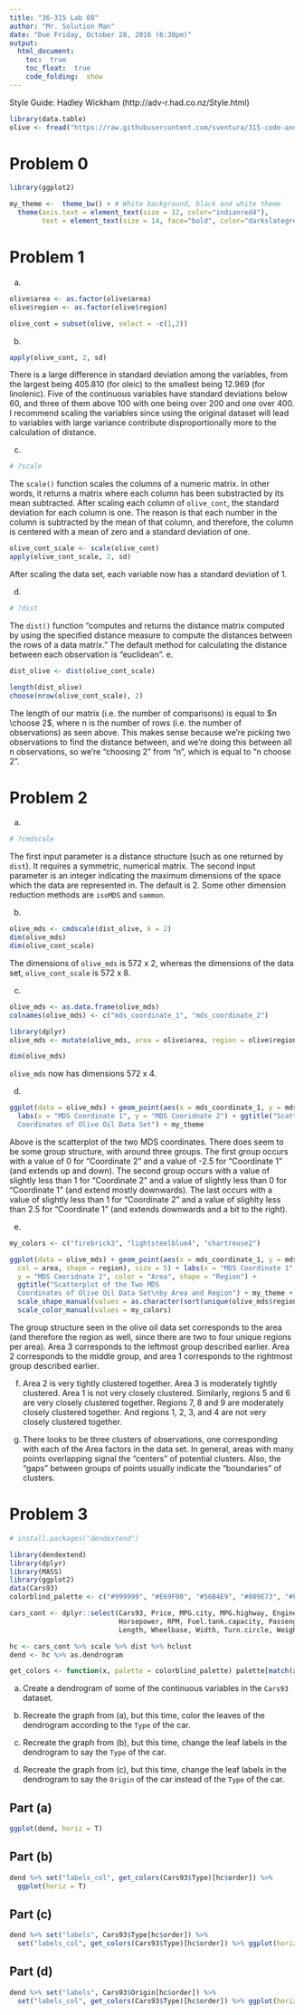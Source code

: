 ```yaml
---
title: "36-315 Lab 08"
author: "Mr. Solution Man"
date: "Due Friday, October 28, 2016 (6:30pm)"
output: 
  html_document:
    toc:  true
    toc_float:  true
    code_folding:  show
---
```



Style Guide: Hadley Wickham (http://adv-r.had.co.nz/Style.html)

```r
library(data.table)
olive <- fread("https://raw.githubusercontent.com/sventura/315-code-and-datasets/master/data/olive_oil.csv")
```


#  Problem 0
```r
library(ggplot2)

my_theme <-  theme_bw() + # White background, black and white theme
  theme(axis.text = element_text(size = 12, color="indianred4"),
        text = element_text(size = 14, face="bold", color="darkslategrey"))
```

#  Problem 1
a. 
```r
olive$area <- as.factor(olive$area)
olive$region <- as.factor(olive$region)

olive_cont = subset(olive, select = -c(1,2))
```

b. 
```r
apply(olive_cont, 2, sd)
```

There is a large difference in standard deviation among the variables, from the largest being 405.810 (for oleic) to the smallest being 12.969 (for linolenic). Five of the continuous variables have standard deviations below 60, and three of them above 100 with one being over 200 and one over 400. I recommend scaling the variables since using the original dataset will lead to variables with large variance contribute disproportionally more to the calculation of distance. 

c. 
```r
# ?scale
```

The `scale()` function scales the columns of a numeric matrix. In other words, it returns a matrix where each column has been substracted by its mean subtracted. After scaling each column of `olive_cont`, the standard deviation for each column is one. The reason is that each number in the column is subtracted by the mean of that column, and therefore, the column is centered with a mean of zero and a standard deviation of one. 

```r
olive_cont_scale <- scale(olive_cont)
apply(olive_cont_scale, 2, sd)
```

After scaling the data set, each variable now has a standard deviation of 1. 

d. 
```r
# ?dist
```

The `dist()` function "computes and returns the distance matrix computed by using the specified distance measure to compute the distances between the rows of a data matrix." The default method for calculating the distance between each observation is "euclidean".
e. 
```r
dist_olive <- dist(olive_cont_scale)

length(dist_olive)
choose(nrow(olive_cont_scale), 2)
```

The length of our matrix (i.e. the number of comparisons) is equal to $n \choose 2$, where n is the number of rows (i.e. the number of observations) as seen above. This makes sense because we're picking two observations to find the distance between, and we're doing this between all n observations, so we're "choosing 2" from "n", which is equal to "n choose 2".



#  Problem 2
a. 
```r
# ?cmdscale
```

The first input parameter is a distance structure (such as one returned by `dist`). It requires a symmetric, numerical matrix. The second input parameter is an integer indicating the maximum dimensions of the space which the data are represented in. The default is 2. Some other dimension reduction methods are `isoMDS` and `sammon`. 

b. 
```r
olive_mds <- cmdscale(dist_olive, k = 2)
dim(olive_mds)
dim(olive_cont_scale)
```

The dimensions of `olive_mds` is 572 x 2, whereas the dimensions of the data set, `olive_cont_scale` is 572 x 8. 

c. 
```r
olive_mds <- as.data.frame(olive_mds)
colnames(olive_mds) <- c("mds_coordinate_1", "mds_coordinate_2")

library(dplyr)
olive_mds <- mutate(olive_mds, area = olive$area, region = olive$region)

dim(olive_mds)
```

`olive_mds` now has dimensions 572 x 4. 


d. 
```r
ggplot(data = olive_mds) + geom_point(aes(x = mds_coordinate_1, y = mds_coordinate_2)) + 
  labs(x = "MDS Coordinate 1", y = "MDS Cooridnate 2") + ggtitle("Scatterplot of the Two MDS
  Coordinates of Olive Oil Data Set") + my_theme
```

Above is the scatterplot of the two MDS coordinates. There does seem to be some group structure, with around three groups. The first group occurs with a value of 0 for "Coordinate 2" and a value of -2.5 for "Coordinate 1" (and extends up and down). The second group occurs with a value of slightly less than 1 for "Coordinate 2" and a value of slightly less than 0 for "Coordinate 1" (and extend mostly downwards). The last occurs with a value of slightly less than 1 for "Coordinate 2" and a value of slighlty less than 2.5 for "Coordinate 1" (and extends downwards and a bit to the right). 

e. 
```r
my_colors <- c("firebrick3", "lightsteelblue4", "chartreuse2")

ggplot(data = olive_mds) + geom_point(aes(x = mds_coordinate_1, y = mds_coordinate_2, 
  col = area, shape = region), size = 5) + labs(x = "MDS Coordinate 1", 
  y = "MDS Cooridnate 2", color = "Area", shape = "Region") + 
  ggtitle("Scatterplot of the Two MDS
  Coordinates of Olive Oil Data Set\nby Area and Region") + my_theme + 
  scale_shape_manual(values = as.character(sort(unique(olive_mds$region)))) + 
  scale_color_manual(values = my_colors)
```

The group structure seen in the olive oil data set corresponds to the area (and therefore the region as well, since there are two to four unique regions per area). Area 3 corresponds to the leftmost group described earlier. Area 2 corresponds to the middle group, and area 1 corresponds to the rightmost group described earlier. 


f. Area 2 is very tightly clustered together. Area 3 is moderately tightly clustered. Area 1 is not very closely clustered. Similarly, regions 5 and 6 are very closely clustered together. Regions 7, 8 and 9 are moderately closely clustered together. And regions 1, 2, 3, and 4 are not very closely clustered together. 

g.  There looks to be three clusters of observations, one corresponding with each of the Area factors in the data set. In general, areas with many points overlapping signal the "centers" of potential clusters. Also, the "gaps" between groups of points usually indicate the "boundaries" of clusters. 


#  Problem 3 {.tabset}
```r
# install.packages("dendextend")

library(dendextend)
library(dplyr)
library(MASS)
library(ggplot2)
data(Cars93)
colorblind_palette <- c("#999999", "#E69F00", "#56B4E9", "#009E73", "#F0E442", "#0072B2", "#D55E00", "#CC79A7")

cars_cont <- dplyr::select(Cars93, Price, MPG.city, MPG.highway, EngineSize, 
                           Horsepower, RPM, Fuel.tank.capacity, Passengers,
                           Length, Wheelbase, Width, Turn.circle, Weight)

hc <- cars_cont %>% scale %>% dist %>% hclust 
dend <- hc %>% as.dendrogram

get_colors <- function(x, palette = colorblind_palette) palette[match(x, unique(x))]
```

a.  Create a dendrogram of some of the continuous variables in the `Cars93` dataset.

b.  Recreate the graph from (a), but this time, color the leaves of the dendrogram according to the `Type` of the car.

c.  Recreate the graph from (b), but this time, change the leaf labels in the dendrogram to say the `Type` of the car.

d.  Recreate the graph from (c), but this time, change the leaf labels in the dendrogram to say the `Origin` of the car instead of the `Type` of the car.


##  Part (a) 

```r
ggplot(dend, horiz = T)
```



##  Part (b) 

```r
dend %>% set("labels_col", get_colors(Cars93$Type)[hc$order]) %>% 
  ggplot(horiz = T)
```



##  Part (c)

```r
dend %>% set("labels", Cars93$Type[hc$order]) %>% 
  set("labels_col", get_colors(Cars93$Type)[hc$order]) %>% ggplot(horiz = T)
```



##  Part (d) 

```r
dend %>% set("labels", Cars93$Origin[hc$order]) %>% 
  set("labels_col", get_colors(Cars93$Type)[hc$order]) %>% ggplot(horiz = T)
```
